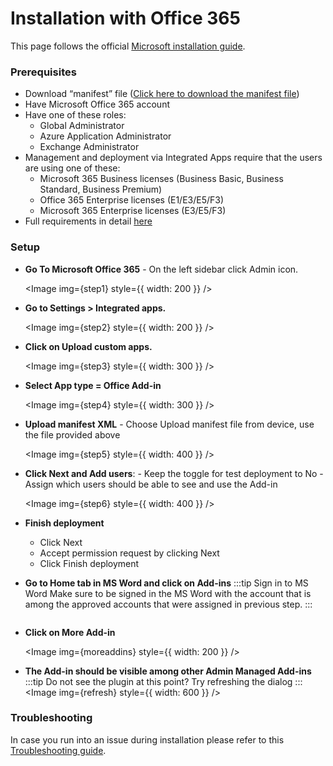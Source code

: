 
# Installation with Office 365

This page follows the official
[Microsoft installation guide](https://learn.microsoft.com/en-us/microsoft-365/admin/manage/office-addins?view=o365-worldwide#upload-custom-office-add-ins-in-your-organization).

### Prerequisites

- Download “manifest” file ([Click here to download the manifest file](https://drive.google.com/file/d/1JgzdldbRdjwvAh9Y9rVPL3QN9A8SzAuL/view?usp=drive_link))
- Have Microsoft Office 365 account
- Have one of these roles:
  - Global Administrator
  - Azure Application Administrator
  - Exchange Administrator
- Management and deployment via Integrated Apps require that the users are using one of these:
  - Microsoft 365 Business licenses (Business Basic, Business Standard, Business Premium)
  - Office 365 Enterprise licenses (E1/E3/E5/F3)
  - Microsoft 365 Enterprise licenses (E3/E5/F3)
- Full requirements in detail [here](https://learn.microsoft.com/en-us/microsoft-365/admin/manage/centralized-deployment-of-add-ins?view=o365-worldwide)

### Setup

- **Go To Microsoft Office 365** - On the left sidebar click Admin icon.<br/>

  <Image img={step1} style={{ width: 200 }} />

- **Go to Settings > Integrated apps.**<br/>

  <Image img={step2} style={{ width: 200 }} />

- **Click on Upload custom apps.**<br/>

  <Image img={step3} style={{ width: 300 }} />

- **Select App type = Office Add-in**<br/>

  <Image img={step4} style={{ width: 300 }} />

- **Upload manifest XML** - Choose Upload manifest file from device, use the file provided above<br/>

  <Image img={step5} style={{ width: 400 }} />

- **Click Next and Add users**: - Keep the toggle for test deployment to No - Assign which users should be able to see and use the Add-in<br/>

  <Image img={step6} style={{ width: 400 }} />

- **Finish deployment**

  - Click Next
  - Accept permission request by clicking Next
  - Click Finish deployment

- **Go to Home tab in MS Word and click on Add-ins**
:::tip Sign in to MS Word
Make sure to be signed in the MS Word with the account that is among the approved
accounts that were assigned in previous step.
:::

  <Image img={home} />

- **Click on More Add-in**

  <Image img={moreaddins} style={{ width: 200 }} />

- **The Add-in should be visible among other Admin Managed Add-ins**
  :::tip Do not see the plugin at this point?
  Try refreshing the dialog
  :::
  <Image img={refresh} style={{ width: 600 }} />

### Troubleshooting

In case you run into an issue during installation please refer to this
[Troubleshooting guide](troubleshooting.mdx).
